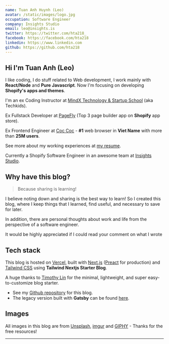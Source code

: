 ```yaml
---
name: Tuan Anh Huynh (Leo)
avatar: /static/images/logo.jpg
occupation: Software Engineer
company: Insights Studio
email: leo@insights.is
twitter: https://twitter.com/hta218_
facebook: https://facebook.com/hta218
linkedin: https://www.linkedin.com
github: https://github.com/hta218
---
```



## Hi <Twemoji emoji="waving hand" /> I'm Tuan Anh (Leo)

I like coding, I do stuff related to Web development, I work mainly with **React/Node** and **Pure Javascript**. Now I'm focusing on developing **Shopify's apps and themes**.

I'm an ex Coding Instructor at [MindX Technology & Startup School](https://mindx.edu.vn/) (aka Techkids).

Ex Fullstack Developer at [PageFly](https://apps.shopify.com/pagefly) (Top 3 page builder app on **Shopify** app store).

Ex Frontend Engineer at [Coc Coc](https://coccoc.com/) - **#1** web browser in **Viet Name** with more than **25M users**.

See more about my working experiences at [my resume](/resume).

Currently a Shopify Software Engineer in an awesome team at [Insights Studio](https://insights.is/).

## Why have this blog?

> Because sharing is learning! <Twemoji emoji="smiling-face-with-sunglasses" />

I believe noting down and sharing is the best way to learn! So I created this blog, where I keep things that I learned, find useful, and necessary to save for later.

In addition, there are personal thoughts about work and life from the perspective of a software engineer.

It would be highly appreciated if I could read your comment on what I wrote <Twemoji emoji="folded-hands" />

## Tech stack

This blog is hosted on [Vercel](https://vercel.com/), built with [Next.js](https://nextjs.org/) ([Preact](https://preactjs.com/) for production) and [Tailwind CSS](https://tailwindcss.com/) using **Tailwind Nextjs Starter Blog**.

A huge thanks to [Timothy Lin](https://twitter.com/timlrxx) for the minimal, lightweight, and super easy-to-customize blog starter.

- See my [Github repository](https://github.com/hta218/leo-blog) for this blog.
- The legacy version built with **Gatsby** can be found [here](https://leo-blog-legacy.vercel.app/).

## Images

All images in this blog are from [Unsplash](https://unsplash.com/), [imgur](https://imgur.com) and [GIPHY](https://giphy.com/) - Thanks for the free resources!

---
